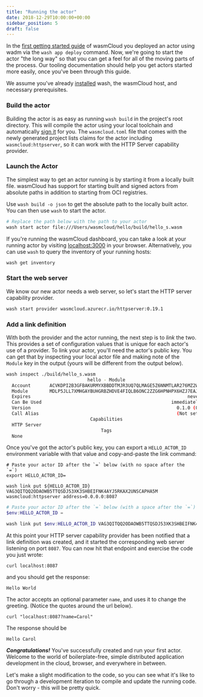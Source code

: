 ```yaml
---
title: "Running the actor"
date: 2018-12-29T10:00:00+00:00
sidebar_position: 5
draft: false
---
```



In the [first getting started guide](/docs/tour/hello-world) of wasmCloud you deployed an actor using wadm via the `wash app deploy` command.
Now, we're going to start the actor "the long way" so that you can get a feel for all of the moving parts of the process. Our tooling documentation should help you get actors started more easily, once you've been through this guide.

We assume you've already [installed](/docs/installation.mdx) wash, the wasmCloud host, and necessary prerequisites.

### Build the actor

Building the actor is as easy as running `wash build` in the project's root directory.
This will compile the actor using your local toolchain and automatically [sign it](https://wasmcloud.com/docs/reference/host-runtime/security) for you. The `wasmcloud.toml` file that comes with the newly generated project lists claims for the actor including `wasmcloud:httpserver`, so it can work with the HTTP Server capability provider.

### Launch the Actor

The simplest way to get an actor running is by starting it from a locally built file. wasmCloud has support for starting built and signed actors from absolute paths in addition to starting from OCI registries.

Use `wash build -o json` to get the absolute path to the locally built actor. You can then use `wash` to start the actor.

```bash
# Replace the path below with the path to your actor
wash start actor file:///Users/wasmcloud/hello/build/hello_s.wasm
```

If you're running the wasmCloud dashboard, you can take a look at your running actor by visiting [localhost:3000](http://localhost:3000) in your browser. Alternatively, you can use `wash` to query the inventory of your running hosts:

```bash
wash get inventory
```

### Start the web server

We know our new actor needs a web server, so let's start the HTTP server capability provider.

```bash
wash start provider wasmcloud.azurecr.io/httpserver:0.19.1
```

### Add a link definition

With both the provider and the actor running, the next step is to _link_ the two. This provides a set of configuration values that is unique for each actor's use of a provider. To link your actor, you'll need the actor's public key. You can get that by inspecting your local actor file and making note of the `Module` key in the output (yours will be different from the output below).

```bash
wash inspect ./build/hello_s.wasm
                              hello - Module
  Account       ACVKDPI2B3GFBAKURMYXBBDDTMJR3UQ7QLMAGE5Z6NNMTLAR276MZ2WF
  Module        MDLP5JLL7XMHGAYBUHGRBZHDVE4FIQLB6ONC2ZZG6HPNHPX6HZJ7EAJD
  Expires                                                          never
  Can Be Used                                                immediately
  Version                                                      0.1.0 (0)
  Call Alias                                                   (Not set)
                               Capabilities
  HTTP Server
                                   Tags
  None
```

Once you've got the actor's public key, you can export a `HELLO_ACTOR_ID` environment variable with that value and copy-and-paste the link command:

<Tabs groupId="os" queryString>
<TabItem value="unix" label="Unix" default>

```shell
# Paste your actor ID after the `=` below (with no space after the `=`)
export HELLO_ACTOR_ID=
```

```shell
wash link put ${HELLO_ACTOR_ID} VAG3QITQQ2ODAOWB5TTQSDJ53XK3SHBEIFNK4AYJ5RKAX2UNSCAPHA5M wasmcloud:httpserver address=0.0.0.0:8087
```

  </TabItem>
  <TabItem value="windows" label="Powershell" default>

```powershell
# Paste your actor ID after the `=` below (with a space after the `=`)
$env:HELLO_ACTOR_ID =
```

```powershell
wash link put $env:HELLO_ACTOR_ID VAG3QITQQ2ODAOWB5TTQSDJ53XK3SHBEIFNK4AYJ5RKAX2UNSCAPHA5M wasmcloud:httpserver address=0.0.0.0:8087
```

  </TabItem>
</Tabs>

At this point your HTTP server capability provider has been notified that a link definition was created, and it started the corresponding web server listening on port `8087`. You can now hit that endpoint and exercise the code you just wrote:

```shell
curl localhost:8087
```

and you should get the response:

```text
Hello World
```

The actor accepts an optional parameter `name`, and uses it to change the greeting. (Notice the quotes around the url below).

```shell
curl "localhost:8087?name=Carol"
```

The response should be

```text
Hello Carol
```

_**Congratulations!**_ You've successfully created and run your first actor. Welcome to the world of boilerplate-free, simple distributed application development in the cloud, browser, and everywhere in between.

Let's make a slight modification to the code, so you can see what it's like to go through a development iteration to compile and update the running code. Don't worry - this will be pretty quick.
